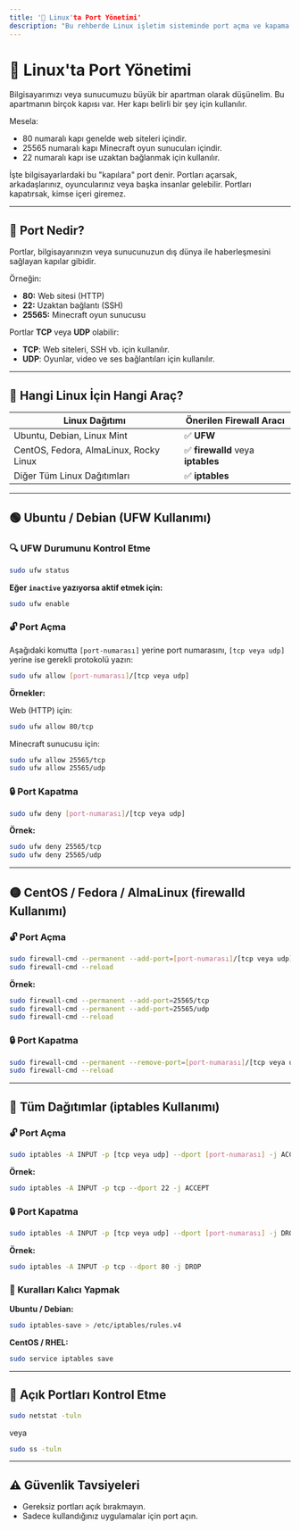 ```yaml
---
title: '🐧 Linux'ta Port Yönetimi'
description: "Bu rehberde Linux işletim sisteminde port açma ve kapama işlemlerini en basit haliyle öğreneceksiniz."
---
```


# 🐧 Linux'ta Port Yönetimi

Bilgisayarımızı veya sunucumuzu büyük bir apartman olarak düşünelim. Bu apartmanın birçok kapısı var. Her kapı belirli bir şey için kullanılır.

Mesela:
* 80 numaralı kapı genelde web siteleri içindir.
* 25565 numaralı kapı Minecraft oyun sunucuları içindir.
* 22 numaralı kapı ise uzaktan bağlanmak için kullanılır.

İşte bilgisayarlardaki bu "kapılara" port denir.
Portları açarsak, arkadaşlarınız, oyuncularınız veya başka insanlar gelebilir. Portları kapatırsak, kimse içeri giremez.

---

## 📌 Port Nedir?

Portlar, bilgisayarınızın veya sunucunuzun dış dünya ile haberleşmesini sağlayan kapılar gibidir.

Örneğin:

- **80:** Web sitesi (HTTP)
- **22:** Uzaktan bağlantı (SSH)
- **25565:** Minecraft oyun sunucusu

Portlar **TCP** veya **UDP** olabilir:

- **TCP**: Web siteleri, SSH vb. için kullanılır.
- **UDP**: Oyunlar, video ve ses bağlantıları için kullanılır.

---

## 🔧 Hangi Linux İçin Hangi Araç?

| Linux Dağıtımı                          | Önerilen Firewall Aracı         |
|----------------------------------------|----------------------------------|
| Ubuntu, Debian, Linux Mint             | ✅ **UFW**                       |
| CentOS, Fedora, AlmaLinux, Rocky Linux | ✅ **firewalld** veya **iptables** |
| Diğer Tüm Linux Dağıtımları            | ✅ **iptables**                  |

---

## 🟢 Ubuntu / Debian (UFW Kullanımı)

### 🔍 UFW Durumunu Kontrol Etme

```bash
sudo ufw status
```

**Eğer `inactive` yazıyorsa aktif etmek için:**

```bash
sudo ufw enable
```

### 🔓 Port Açma

Aşağıdaki komutta `[port-numarası]` yerine port numarasını, `[tcp veya udp]` yerine ise gerekli protokolü yazın:

```bash
sudo ufw allow [port-numarası]/[tcp veya udp]
```

**Örnekler:**

Web (HTTP) için:

```bash
sudo ufw allow 80/tcp
```

Minecraft sunucusu için:

```bash
sudo ufw allow 25565/tcp
sudo ufw allow 25565/udp
```

### 🔒 Port Kapatma

```bash
sudo ufw deny [port-numarası]/[tcp veya udp]
```

**Örnek:**

```bash
sudo ufw deny 25565/tcp
sudo ufw deny 25565/udp
```

---

## 🟡 CentOS / Fedora / AlmaLinux (firewalld Kullanımı)

### 🔓 Port Açma

```bash
sudo firewall-cmd --permanent --add-port=[port-numarası]/[tcp veya udp]
sudo firewall-cmd --reload
```

**Örnek:**

```bash
sudo firewall-cmd --permanent --add-port=25565/tcp
sudo firewall-cmd --permanent --add-port=25565/udp
sudo firewall-cmd --reload
```

### 🔒 Port Kapatma

```bash
sudo firewall-cmd --permanent --remove-port=[port-numarası]/[tcp veya udp]
sudo firewall-cmd --reload
```

---

## 🔴 Tüm Dağıtımlar (iptables Kullanımı)

### 🔓 Port Açma

```bash
sudo iptables -A INPUT -p [tcp veya udp] --dport [port-numarası] -j ACCEPT
```

**Örnek:**

```bash
sudo iptables -A INPUT -p tcp --dport 22 -j ACCEPT
```

### 🔒 Port Kapatma

```bash
sudo iptables -A INPUT -p [tcp veya udp] --dport [port-numarası] -j DROP
```

**Örnek:**

```bash
sudo iptables -A INPUT -p tcp --dport 80 -j DROP
```

### 💾 Kuralları Kalıcı Yapmak

**Ubuntu / Debian:**

```bash
sudo iptables-save > /etc/iptables/rules.v4
```

**CentOS / RHEL:**

```bash
sudo service iptables save
```

---

## 🔎 Açık Portları Kontrol Etme

```bash
sudo netstat -tuln
```

veya

```bash
sudo ss -tuln
```

---

## ⚠️ Güvenlik Tavsiyeleri

- Gereksiz portları açık bırakmayın.
- Sadece kullandığınız uygulamalar için port açın.